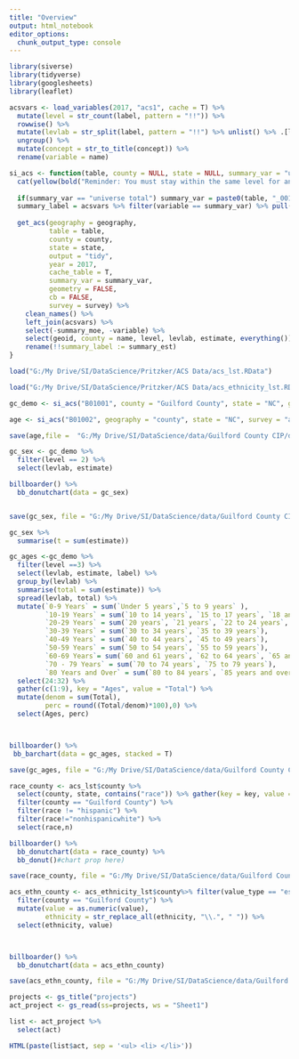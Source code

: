 ```yaml
---
title: "Overview"
output: html_notebook
editor_options: 
  chunk_output_type: console
---
```



```r

library(siverse)
library(tidyverse)
library(googlesheets)
library(leaflet)

```




```r


acsvars <- load_variables(2017, "acs1", cache = T) %>%
  mutate(level = str_count(label, pattern = "!!")) %>%
  rowwise() %>%
  mutate(levlab = str_split(label, pattern = "!!") %>% unlist() %>% .[level + 1]) %>%
  ungroup() %>%
  mutate(concept = str_to_title(concept)) %>%
  rename(variable = name)

si_acs <- function(table, county = NULL, state = NULL, summary_var = "universe total", geography = NULL, survey = NULL) {
  cat(yellow(bold("Reminder: You must stay within the same level for any summary to be valid!\n")))
  
  if(summary_var == "universe total") summary_var = paste0(table, "_001")
  summary_label = acsvars %>% filter(variable == summary_var) %>% pull(levlab)
  
  get_acs(geography = geography,
          table = table,
          county = county,
          state = state,
          output = "tidy",
          year = 2017,
          cache_table = T,
          summary_var = summary_var, 
          geometry = FALSE, 
          cb = FALSE, 
          survey = survey) %>%
    clean_names() %>%
    left_join(acsvars) %>%
    select(-summary_moe, -variable) %>%
    select(geoid, county = name, level, levlab, estimate, everything()) %>%
    rename(!!summary_label := summary_est)
}


```

```r
load("G:/My Drive/SI/DataScience/Pritzker/ACS Data/acs_lst.RData")

load("G:/My Drive/SI/DataScience/Pritzker/ACS Data/acs_ethnicity_lst.RData")

gc_demo <- si_acs("B01001", county = "Guilford County", state = "NC", geography = "county")


```


```r

age <- si_acs("B01002", geography = "county", state = "NC", survey = "acs1", county = "Guilford County")

save(age,file =  "G:/My Drive/SI/DataScience/data/Guilford County CIP/dashboard/age.rda")


```



```r



gc_sex <- gc_demo %>% 
  filter(level == 2) %>% 
  select(levlab, estimate)

billboarder() %>% 
  bb_donutchart(data = gc_sex)


save(gc_sex, file = "G:/My Drive/SI/DataScience/data/Guilford County CIP/dashboard/sex.rda")


```


```r

gc_sex %>% 
  summarise(t = sum(estimate))

```


```r

gc_ages <-gc_demo %>% 
  filter(level ==3) %>% 
  select(levlab, estimate, label) %>% 
  group_by(levlab) %>% 
  summarise(total = sum(estimate)) %>% 
  spread(levlab, total) %>% 
  mutate(`0-9 Years` = sum(`Under 5 years`,`5 to 9 years` ),
         `10-19 Years` = sum(`10 to 14 years`, `15 to 17 years`, `18 and 19 years` ), 
         `20-29 Years` = sum(`20 years`, `21 years`, `22 to 24 years`, `25 to 29 years`),
         `30-39 Years` = sum(`30 to 34 years`, `35 to 39 years`), 
         `40-49 Years` = sum(`40 to 44 years`, `45 to 49 years`), 
         `50-59 Years` = sum(`50 to 54 years`, `55 to 59 years`),
         `60-69 Years`= sum(`60 and 61 years`, `62 to 64 years`, `65 and 66 years`, `67 to 69 years`),
         `70 - 79 Years` = sum(`70 to 74 years`, `75 to 79 years`), 
         `80 Years and Over` = sum(`80 to 84 years`, `85 years and over`)) %>% 
  select(24:32) %>% 
  gather(c(1:9), key = "Ages", value = "Total") %>% 
  mutate(denom = sum(Total),
         perc = round((Total/denom)*100),0) %>% 
  select(Ages, perc)



billboarder() %>% 
 bb_barchart(data = gc_ages, stacked = T)

save(gc_ages, file = "G:/My Drive/SI/DataScience/data/Guilford County CIP/dashboard/ages.rda")

```



```r

race_county <- acs_lst$county %>% 
  select(county, state, contains("race")) %>% gather(key = key, value = n, -state, -county) %>% separate(key, into = c("var", "age", "unit", "race"), sep = "\\.") %>% filter(age == "allages") %>% 
  filter(county == "Guilford County") %>% 
  filter(race != "hispanic") %>% 
  filter(race!="nonhispanicwhite") %>% 
  select(race,n)

billboarder() %>% 
  bb_donutchart(data = race_county) %>% 
  bb_donut()#chart prop here)

save(race_county, file = "G:/My Drive/SI/DataScience/data/Guilford County CIP/dashboard/race.rda")

```



```r

acs_ethn_county <- acs_ethnicity_lst$county%>% filter(value_type == "estimate") %>% 
  filter(county == "Guilford County") %>% 
  mutate(value = as.numeric(value),
         ethnicity = str_replace_all(ethnicity, "\\.", " ")) %>% 
  select(ethnicity, value)



billboarder() %>% 
  bb_donutchart(data = acs_ethn_county)

save(acs_ethn_county, file = "G:/My Drive/SI/DataScience/data/Guilford County CIP/dashboard/ethnicity.rda")

```



```r

projects <- gs_title("projects")
act_project <- gs_read(ss=projects, ws = "Sheet1")

list <- act_project %>% 
  select(act) 

HTML(paste(list$act, sep = '<ul> <li> </li>'))



```

